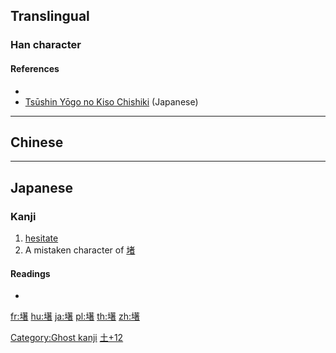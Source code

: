{{character info/new}}
==Translingual==

===Han character===
{{Han char|rn=32|rad=土|as=12|sn=15|four=|canj=GTJA|ids=⿰土著}}

====References====
* {{Han ref|kx=0240.301|hdz=10486.041|uh=58B8|ud=22712}}
* [https://www.wdic.org/w/CUL/%25E5%25A2%25B8 Tsūshin Yōgo no Kiso Chishiki] (Japanese)
----

==Chinese==
{{zh-see|躇|v}}

----

==Japanese==

===Kanji===
{{ja-kanji|grade=|rs=土12}}

# [[hesitate]]
# A mistaken character of [[堵]]

====Readings====
* {{ja-readings|on=[[しょ]] (sho)|kun=}}

[[Category:Ghost kanji]]
[[Category:Japanese-only CJKV Characters|土+12]]

[[fr:墸]]
[[hu:墸]]
[[ja:墸]]
[[pl:墸]]
[[th:墸]]
[[zh:墸]]